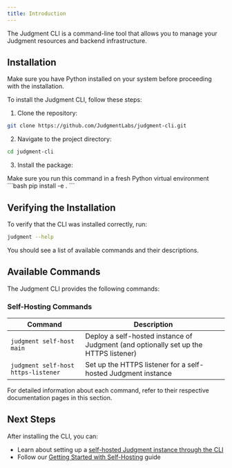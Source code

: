 ```yaml
---
title: Introduction
---
```


The Judgment CLI is a command-line tool that allows you to manage your Judgment resources and backend infrastructure.

## Installation

<Warning>
Make sure you have Python installed on your system before proceeding with the installation.
</Warning>

To install the Judgment CLI, follow these steps:

1. Clone the repository:
```bash
git clone https://github.com/JudgmentLabs/judgment-cli.git
```

2. Navigate to the project directory:
```bash
cd judgment-cli
```
3. Install the package:
<Warning>
Make sure you run this command in a fresh Python virtual environment
</Warning>
```bash
pip install -e .
```

## Verifying the Installation

To verify that the CLI was installed correctly, run:
```bash
judgment --help
```

You should see a list of available commands and their descriptions.

## Available Commands

The Judgment CLI provides the following commands:

### Self-Hosting Commands

| Command | Description |
|---------|-------------|
| `judgment self-host main` | Deploy a self-hosted instance of Judgment (and optionally set up the HTTPS listener) |
| `judgment self-host https-listener` | Set up the HTTPS listener for a self-hosted Judgment instance |

<Note>
For detailed information about each command, refer to their respective documentation pages in this section.
</Note>

## Next Steps

After installing the CLI, you can:
- Learn about setting up a [self-hosted Judgment instance through the CLI](/judgment_cli/self-hosting)
- Follow our [Getting Started with Self-Hosting](/self_hosting/get_started) guide